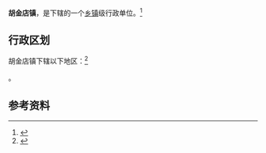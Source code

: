 {{中国乡级行政区|42/09/23/108/000}}

'''胡金店镇'''，是{{PRC admin/fullname|42/09/23/108/000|3}}下辖的一个[[乡镇|乡镇]]级行政单位。<ref>{{PRC admin/ref sgc|{{PRC admin/parent|42/09/23/108/000}}}}</ref>

== 行政区划 ==

胡金店镇下辖以下地区：<ref>{{PRC admin/ref sgc|42/09/23/108/000}}</ref>

{{PRC admin/children|42/09/23/108/000}}。

== 参考资料 ==

{{reflist}}

{{行政区划小作品}}
{{PRC admin/navcat|42/09/23/108/000}}
